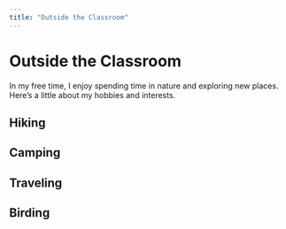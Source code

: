 ```yaml
---
title: "Outside the Classroom"
---
```


# Outside the Classroom

In my free time, I enjoy spending time in nature and exploring new places. Here's a little about my hobbies and interests.

## Hiking

<!-- Favorite trails or hiking experiences -->

## Camping 

<!-- Favorite camping trips -->

## Traveling

<!-- Destinations you've visited or want to go -->

## Birding

<!-- Birds you've seen or places you like to birdwatch -->